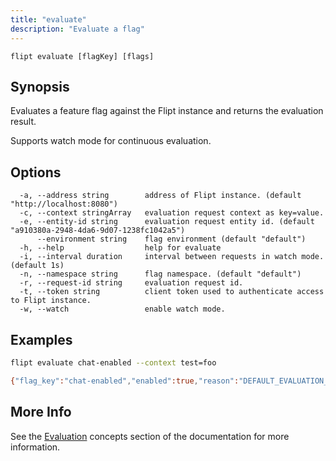```yaml
---
title: "evaluate"
description: "Evaluate a flag"
---
```


```
flipt evaluate [flagKey] [flags]
```

## Synopsis

Evaluates a feature flag against the Flipt instance and returns the evaluation result.

Supports watch mode for continuous evaluation.

## Options

```
  -a, --address string        address of Flipt instance. (default "http://localhost:8080")
  -c, --context stringArray   evaluation request context as key=value.
  -e, --entity-id string      evaluation request entity id. (default "a910380a-2948-4da6-9d07-1238fc1042a5")
      --environment string    flag environment (default "default")
  -h, --help                  help for evaluate
  -i, --interval duration     interval between requests in watch mode. (default 1s)
  -n, --namespace string      flag namespace. (default "default")
  -r, --request-id string     evaluation request id.
  -t, --token string          client token used to authenticate access to Flipt instance.
  -w, --watch                 enable watch mode.
```

## Examples

```bash
flipt evaluate chat-enabled --context test=foo

{"flag_key":"chat-enabled","enabled":true,"reason":"DEFAULT_EVALUATION_REASON","request_id":"73d12ea1-65d7-401d-b0c7-f7a6b3d41dd6","request_duration_millis":0.894792,"timestamp":"2024-01-23T17:37:13.484716964Z"}
```

## More Info

See the [Evaluation](/v2/concepts#evaluation) concepts section of the documentation for more information.
